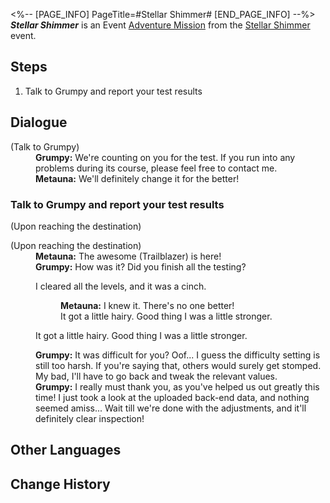 <%-- [PAGE_INFO]
PageTitle=#Stellar Shimmer#
[END_PAGE_INFO] --%>
{{Stub|Dialogue.}}
{{Mission Infobox
|id            = 8023202
|title         = 
|image         = <!--Mission Stellar Shimmer.png-->
|type          = Adventure
|event_name    = Stellar Shimmer
|chapter       = 
|requirements  = [[Adventure Mission]] ''[[Stellar Shimmer]]'' completed
|summary       = <!--official mission summary from Fate's Atlas-->
|characters    = Grumpy; Metauna; Trailblazer
|startLocation = [[Herta Space Station]] - [[Master Control Zone]]
|world         = Herta Space Station
|area          = Master Control Zone
|prev          = 
|next          = 
|rewards       = Credit*5,000
}}
'''''Stellar Shimmer''''' is an Event [[Adventure Mission]] from the [[Stellar Shimmer]] event.

==Steps==
# Talk to Grumpy and report your test results

<!--
==Gameplay Notes==

--><!--
==Trial Character==

-->
==Dialogue==
{{Stub Dialogue}}

;(Talk to Grumpy)
:'''Grumpy:''' We're counting on you for the test. If you run into any problems during its course, please feel free to contact me.
:'''Metauna:''' We'll definitely change it for the better!
{{Dialogue End}}

===Talk to Grumpy and report your test results{{subst:void|<!--802320202-->}}===
{{Mission Description|type=adventure|location=Master Control Zone|update|You've experienced Stellar Shimmer on the terminal 1 time. Now you can take the data and report back to Grumpy.}}
{{Dialogue Start}}
;(Upon reaching the destination)

;(Upon reaching the destination)
:'''Metauna:''' The awesome (Trailblazer) is here!
:'''Grumpy:''' How was it? Did you finish all the testing?
:{{DIcon|Arrow}} I cleared all the levels, and it was a cinch.
::'''Metauna:''' I knew it. There's no one better!
::It got a little hairy. Good thing I was a little stronger.
:{{DIcon|Arrow}} It got a little hairy. Good thing I was a little stronger.
:'''Grumpy:''' It was difficult for you? Oof... I guess the difficulty setting is still too harsh. If you're saying that, others would surely get stomped. My bad, I'll have to go back and tweak the relevant values.
:'''Grumpy:''' I really must thank you, as you've helped us out greatly this time! I just took a look at the uploaded back-end data, and nothing seemed amiss... Wait till we're done with the adjustments, and it'll definitely clear inspection!
:{{tx}}
{{Dialogue End}}

==Other Languages==
{{Other Languages
|en   = Stellar Shimmer
|zhs  = 星芒烁变
|zht  = 星芒爍變
|ja   = スターライト・フラッシュ
|ko   = 반짝이는 스타라이트
|es   = Centelleo estelar
|fr   = Éclat stellaire
|ru   = Звёздное сияние
|th   = เปลวแสงประกายดาว
|vi   = Ánh Sao Lấp Lánh
|de   = Stellarer Schimmer
|id   = Gemerlap Cahaya Bintang
|pt   = Brilho Estelar
}}

==Change History==
{{Change History|2.3}}
